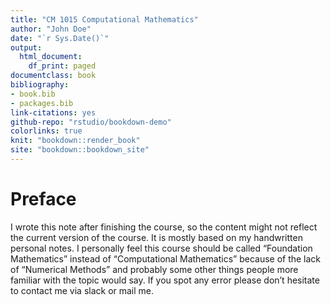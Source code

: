 ```yaml
--- 
title: "CM 1015 Computational Mathematics"
author: "John Doe"
date: "`r Sys.Date()`"
output:
  html_document:
    df_print: paged
documentclass: book
bibliography:
- book.bib
- packages.bib
link-citations: yes
github-repo: "rstudio/bookdown-demo"
colorlinks: true
knit: "bookdown::render_book"
site: "bookdown::bookdown_site"
---
```


# Preface {-}

I wrote this note after finishing the course, so the content might not reflect the current version of the course. It is mostly based on my handwritten personal notes. I personally feel this course should be called "Foundation Mathematics" instead of "Computational Mathematics" because of the lack of "Numerical Methods" and probably some other things people more familiar with the topic would say. If you spot any error please don't hesitate to contact me via slack or mail me.

